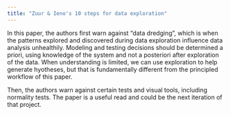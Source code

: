 ```yaml
---
title: "Zuur & Ieno's 10 steps for data exploration"
---
```


In this paper, the authors first warn against "data dredging", which is when the patterns explored and discovered during data exploration influence data analysis unhealthily. Modeling and testing decisions should be determined a priori, using knowledge of the system and not a posteriori after exploration of the data. When understanding is limited, we can use exploration to help generate hyotheses, but that is fundamentally different from the principled workflow of this paper.

Then, the authors warn against certain tests and visual tools, including normality tests. The paper is a useful read and could be the next iteration of that project.
